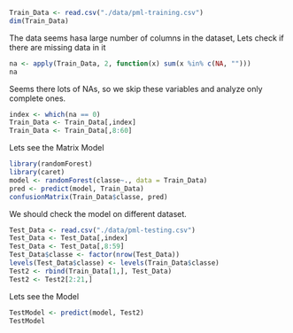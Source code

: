 ```r
Train_Data <- read.csv("./data/pml-training.csv")
dim(Train_Data)
```

The data seems hasa large number of columns in the dataset, Lets check if there are missing data in it
```r
na <- apply(Train_Data, 2, function(x) sum(x %in% c(NA, "")))
na
```


Seems there lots of NAs, so we skip these variables and analyze only complete ones.

```r
index <- which(na == 0)
Train_Data <- Train_Data[,index]
Train_Data <- Train_Data[,8:60]
```

Lets see the Matrix Model

```r
library(randomForest)
library(caret)
model <- randomForest(classe~., data = Train_Data)
pred <- predict(model, Train_Data)
confusionMatrix(Train_Data$classe, pred)
```

We should check the model on different dataset. 
```r
Test_Data <- read.csv("./data/pml-testing.csv")
Test_Data <- Test_Data[,index]
Test_Data <- Test_Data[,8:59]
Test_Data$classe <- factor(nrow(Test_Data))
levels(Test_Data$classe) <- levels(Train_Data$classe)
Test2 <- rbind(Train_Data[1,], Test_Data) 
Test2 <- Test2[2:21,]
```

Lets see the Model
```r
TestModel <- predict(model, Test2)
TestModel
```
